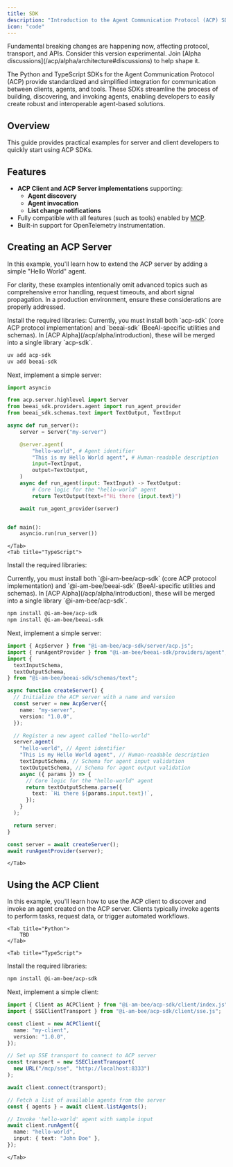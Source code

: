 ```yaml
---
title: SDK
description: "Introduction to the Agent Communication Protocol (ACP) SDK"
icon: "code"
---
```


<Warning>
  Fundamental breaking changes are happening now, affecting protocol, transport,
  and APIs. Consider this version experimental. Join [Alpha
  discussions](/acp/alpha/architecture#discussions) to help shape it.
</Warning>

The Python and TypeScript SDKs for the Agent Communication Protocol (ACP) provide standardized and simplified integration for communication between clients, agents, and tools. These SDKs streamline the process of building, discovering, and invoking agents, enabling developers to easily create robust and interoperable agent-based solutions.

## Overview

This guide provides practical examples for server and client developers to quickly start using ACP SDKs.

## Features

- **ACP Client and ACP Server implementations** supporting:
  - **Agent discovery**
  - **Agent invocation**
  - **List change notifications**
- Fully compatible with all features (such as tools) enabled by [MCP](https://modelcontextprotocol.io/docs).
- Built-in support for OpenTelemetry instrumentation.

## Creating an ACP Server

In this example, you'll learn how to extend the ACP server by adding a simple "Hello World" agent.

For clarity, these examples intentionally omit advanced topics such as comprehensive error handling, request timeouts, and abort signal propagation. In a production environment, ensure these considerations are properly addressed.

<Tabs>
    <Tab title="Python">
Install the required libraries:

<Note>
  Currently, you must install both `acp-sdk` (core ACP protocol implementation)
  and `beeai-sdk` (BeeAI-specific utilities and schemas). In [ACP
  Alpha](/acp/alpha/introduction), these will be merged into a single library
  `acp-sdk`.
</Note>

```bash
uv add acp-sdk
uv add beeai-sdk
```

Next, implement a simple server:

```python
import asyncio

from acp.server.highlevel import Server
from beeai_sdk.providers.agent import run_agent_provider
from beeai_sdk.schemas.text import TextOutput, TextInput

async def run_server():
    server = Server("my-server")

    @server.agent(
        "hello-world", # Agent identifier
        "This is my Hello World agent", # Human-readable description
        input=TextInput,
        output=TextOutput,
    )
    async def run_agent(input: TextInput) -> TextOutput:
        # Core logic for the "hello-world" agent
        return TextOutput(text=f"Hi there {input.text}")

    await run_agent_provider(server)


def main():
    asyncio.run(run_server())
```

    </Tab>
    <Tab title="TypeScript">

Install the required libraries:

<Note>
  Currently, you must install both `@i-am-bee/acp-sdk` (core ACP protocol
  implementation) and `@i-am-bee/beeai-sdk` (BeeAI-specific utilities and
  schemas). In [ACP Alpha](/acp/alpha/introduction), these will be merged into a
  single library `@i-am-bee/acp-sdk`.
</Note>

```bash
npm install @i-am-bee/acp-sdk
npm install @i-am-bee/beeai-sdk
```

Next, implement a simple server:

```typescript
import { AcpServer } from "@i-am-bee/acp-sdk/server/acp.js";
import { runAgentProvider } from "@i-am-bee/beeai-sdk/providers/agent";
import {
  textInputSchema,
  textOutputSchema,
} from "@i-am-bee/beeai-sdk/schemas/text";

async function createServer() {
  // Initialize the ACP server with a name and version
  const server = new AcpServer({
    name: "my-server",
    version: "1.0.0",
  });

  // Register a new agent called "hello-world"
  server.agent(
    "hello-world", // Agent identifier
    "This is my Hello World agent", // Human-readable description
    textInputSchema, // Schema for agent input validation
    textOutputSchema, // Schema for agent output validation
    async ({ params }) => {
      // Core logic for the "hello-world" agent
      return textOutputSchema.parse({
        text: `Hi there ${params.input.text}!`,
      });
    }
  );

  return server;
}

const server = await createServer();
await runAgentProvider(server);
```

    </Tab>

</Tabs>

## Using the ACP Client

In this example, you'll learn how to use the ACP client to discover and invoke an agent created on the ACP server. Clients typically invoke agents to perform tasks, request data, or trigger automated workflows.

<Tabs>

    <Tab title="Python">
        TBD
    </Tab>

    <Tab title="TypeScript">

Install the required libraries:

```bash
npm install @i-am-bee/acp-sdk
```

Next, implement a simple client:

```typescript
import { Client as ACPClient } from "@i-am-bee/acp-sdk/client/index.js";
import { SSEClientTransport } from "@i-am-bee/acp-sdk/client/sse.js";

const client = new ACPClient({
  name: "my-client",
  version: "1.0.0",
});

// Set up SSE transport to connect to ACP server
const transport = new SSEClientTransport(
  new URL("/mcp/sse", "http://localhost:8333")
);

await client.connect(transport);

// Fetch a list of available agents from the server
const { agents } = await client.listAgents();

// Invoke 'hello-world' agent with sample input
await client.runAgent({
  name: "hello-world",
  input: { text: "John Doe" },
});
```

    </Tab>

</Tabs>
